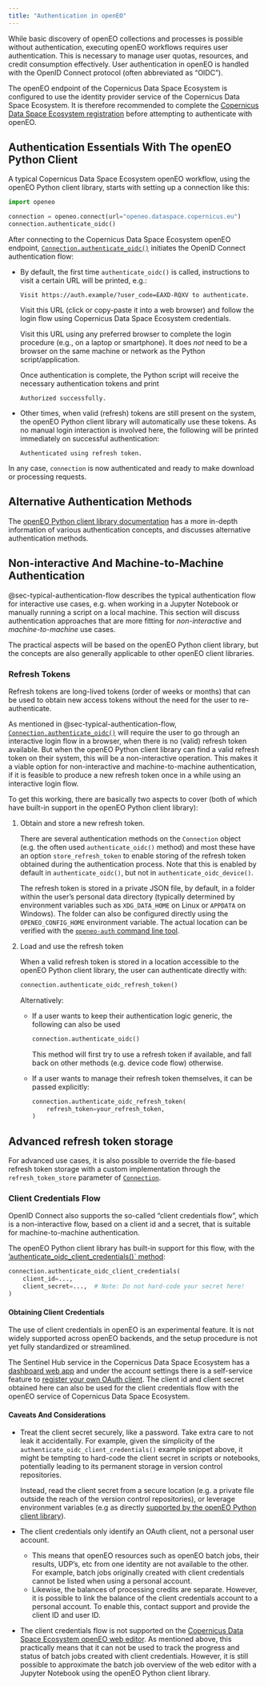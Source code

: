 ```yaml
---
title: "Authentication in openEO"
---
```


While basic discovery of openEO collections and processes is possible without authentication,
executing openEO workflows requires user authentication. 
This is necessary to manage user quotas, resources, and credit consumption effectively. 
User authentication in openEO is handled with the OpenID Connect protocol (often abbreviated as "OIDC").

The openEO endpoint of the Copernicus Data Space Ecosystem is configured to use
the identity provider service of the Copernicus Data Space Ecosystem. 
It is therefore recommended to complete the 
[Copernicus Data Space Ecosystem registration](../../Registration.qmd) 
before attempting to authenticate with openEO.



## Authentication Essentials With The openEO Python Client {#sec-typical-authentication-flow}

A typical Copernicus Data Space Ecosystem openEO workflow,
using the openEO Python client library,
starts with setting up a connection like this:

```python
import openeo

connection = openeo.connect(url="openeo.dataspace.copernicus.eu")
connection.authenticate_oidc()
```

After connecting to the Copernicus Data Space Ecosystem openEO endpoint,
[`Connection.authenticate_oidc()`](https://open-eo.github.io/openeo-python-client/api.html#openeo.rest.connection.Connection.authenticate_oidc){target="_blank"} initiates the OpenID Connect authentication flow:

-   By default, the first time `authenticate_oidc()` is called,
    instructions to visit a certain URL will be printed, e.g.:

    ```
    Visit https://auth.example/?user_code=EAXD-RQXV to authenticate.
    ```

    Visit this URL (click or copy-paste it into a web browser) and
    follow the login flow using Copernicus Data Space Ecosystem credentials.

    ::: {.callout-tip collapse="false"}

    Visit this URL using any preferred browser to complete the login procedure 
    (e.g., on a laptop or smartphone). 
    It does *not* need to be a browser on the same machine or network as the Python script/application.

    :::

    Once authentication is complete, 
    the Python script will receive the necessary authentication tokens and print

    ```
    Authorized successfully.
    ```

-   Other times, when valid (refresh) tokens are still present on the system, 
    the openEO Python client library will automatically use these tokens.
    As no manual login interaction is involved here, 
    the following will be printed immediately on successful authentication:

    ```
    Authenticated using refresh token.
    ```

In any case, `connection` is now authenticated and ready to make download or processing requests.


## Alternative Authentication Methods

The [openEO Python client library documentation](https://open-eo.github.io/openeo-python-client/auth.html){target="_blank"}
has a more in-depth information of various authentication concepts,
and discusses alternative authentication methods.


## Non-interactive And Machine-to-Machine Authentication

@sec-typical-authentication-flow describes the typical authentication flow for interactive use cases,
e.g. when working in a Jupyter Notebook or manually running a script on a local machine.
This section will discuss authentication approaches
that are more fitting for *non-interactive* and *machine-to-machine* use cases.

::: {.callout-note}
The practical aspects will be based on the openEO Python client library,
but the concepts are also generally applicable to other openEO client libraries.
:::


### Refresh Tokens

Refresh tokens are long-lived tokens (order of weeks or months)
that can be used to obtain new access tokens
without the need for the user to re-authenticate.

As mentioned in @sec-typical-authentication-flow,
[`Connection.authenticate_oidc()`](https://open-eo.github.io/openeo-python-client/api.html#openeo.rest.connection.Connection.authenticate_oidc){target="_blank"}
will require the user to go through an interactive login flow in a browser,
when there is no (valid) refresh token available.
But when the openEO Python client library can find a valid refresh token on their system,
this will be a non-interactive operation.
This makes it a viable option for non-interactive and machine-to-machine authentication,
if it is feasible to produce a new refresh token once in a while using an interactive login flow.

To get this working, there are basically two aspects to cover
(both of which have built-in support in the openEO Python client library):

1.  Obtain and store a new refresh token.

    There are several authentication methods on the `Connection` object
    (e.g. the often used `authenticate_oidc()` method)
    and most these have an option `store_refresh_token`
    to enable storing of the refresh token obtained during the authentication process.
    Note that this is enabled by default in `authenticate_oidc()`,
    but not in `authenticate_oidc_device()`.

    The refresh token is stored in a private JSON file, 
    by default, in a folder within the user's personal data directory 
    (typically determined by environment variables such as 
    `XDG_DATA_HOME` on Linux or `APPDATA` on Windows). 
    The folder can also be configured directly 
    using the `OPENEO_CONFIG_HOME` environment variable.
    The actual location can be verified
    with the [`openeo-auth` command line tool](https://open-eo.github.io/openeo-python-client/auth.html#auth-config-files-and-openeo-auth-helper-tool){target="_blank"}.


2.  Load and use the refresh token

    When a valid refresh token is stored in a location accessible to the openEO Python client library, 
    the user can authenticate directly with:

    ```python
    connection.authenticate_oidc_refresh_token()
    ```

    Alternatively:

    -   If a user wants to keep their authentication logic generic, 
        the following can also be used

        ```python
        connection.authenticate_oidc()
        ```

        This method will first try to use a refresh token if available,
        and fall back on other methods (e.g. device code flow) otherwise.

    -   If a user wants to manage their refresh token themselves,
        it can be passed explicitly:

        ```python
        connection.authenticate_oidc_refresh_token(
            refresh_token=your_refresh_token,
        )
        ```

::: {.callout-tip}
## Advanced refresh token storage

For advanced use cases, it is also possible to override the file-based
refresh token storage with a custom implementation through the
`refresh_token_store` parameter of
[`Connection`](https://open-eo.github.io/openeo-python-client/api.html#openeo.rest.connection.Connection){target="_blank"}.

:::



### Client Credentials Flow


OpenID Connect also supports the so-called "client credentials flow",
which is a non-interactive flow, based on a client id and a secret,
that is suitable for machine-to-machine authentication.

The openEO Python client library has built-in support for this flow,
with the ['authenticate_oidc_client_credentials()` method](https://open-eo.github.io/openeo-python-client/auth.html#oidc-authentication-client-credentials-flow){target="_blank"}:

```python
connection.authenticate_oidc_client_credentials(
    client_id=...,
    client_secret=...,  # Note: Do not hard-code your secret here!
)
```

#### Obtaining Client Credentials

::: {.callout-warning}
The use of client credentials in openEO is an experimental feature. 
It is not widely supported across openEO backends, 
and the setup procedure is not yet fully standardized or streamlined.
:::

The Sentinel Hub service in the Copernicus Data Space Ecosystem
has a [dashboard web app](https://shapps.dataspace.copernicus.eu/dashboard)
and under the account settings there is a self-service feature to
[register your own OAuth client](../SentinelHub/Overview/Authentication.qmd#registering-oauth-client){target="_blank"}.
The client id and client secret obtained here can also be used
for the client credentials flow with the openEO service of Copernicus Data Space Ecosystem.

#### Caveats And Considerations

-   Treat the client secret securely, like a password.
    Take extra care to not leak it accidentally.
    For example, given the simplicity of the `authenticate_oidc_client_credentials()` example snippet above, 
    it might be tempting to hard-code the client secret in scripts or notebooks, 
    potentially leading to its permanent storage in version control repositories.

    Instead, read the client secret from a secure location
    (e.g. a private file outside the reach of the version control repositories),
    or leverage environment variables (e.g as directly [supported by the openEO Python client library](https://open-eo.github.io/openeo-python-client/auth.html#oidc-client-credentials-using-environment-variables){target="_blank"}).
-   The client credentials only identify an OAuth client, not a personal user account.

    -   This means that openEO resources such as openEO batch jobs, their results, UDP's, etc
        from one identity are not available to the other.
        For example, batch jobs originally created with client credentials 
        cannot be listed when using a personal account.
    -   Likewise, the balances of processing credits are separate.
        However, it is possible to link the balance of the client credentials account to a personal account. 
        To enable this, contact support and provide the client ID and user ID.

-   The client credentials flow is not supported on the
    [Copernicus Data Space Ecosystem openEO web editor](https://openeo.dataspace.copernicus.eu/).
    As mentioned above, 
    this practically means that it can not be used to track the progress and 
    status of batch jobs created with client credentials.
    However, it is still possible to approximate the batch job overview of the web editor
    with a Jupyter Notebook using the openEO Python client library.


